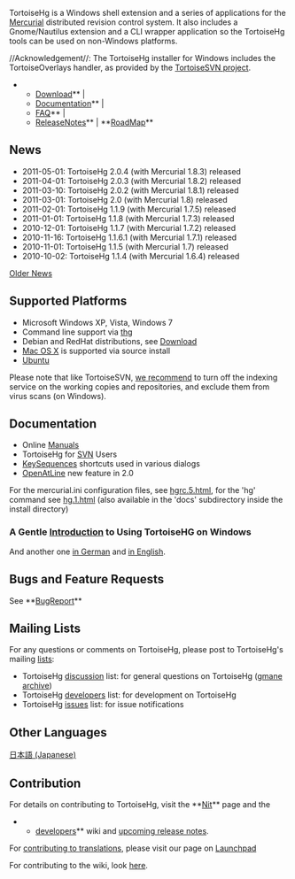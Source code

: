 {{http://tortoisehg.bitbucket.org/css/img/logo.png|}}

TortoiseHg is a Windows shell extension and a series of applications for
the [[http://mercurial.selenic.com|Mercurial]] distributed
revision control system. It also includes a Gnome/Nautilus extension and a CLI
wrapper application so the TortoiseHg tools can be used on non-Windows
platforms.

//Acknowledgement//: The TortoiseHg installer for Windows includes the TortoiseOverlays handler, as provided by the [[http://tortoisesvn.net|TortoiseSVN project]].

**[[http://tortoisehg.bitbucket.org/download/index.html|Download]]** | 
**[[http://tortoisehg.bitbucket.org/docs.html|Documentation]]** |
**[[http://tortoisehg.bitbucket.org/manual/2.0/faq.html|FAQ]]** |
**[[ReleaseNotes]]** |  **[[RoadMap]]**

== News ==

* 2011-05-01: TortoiseHg 2.0.4 (with Mercurial 1.8.3) released
* 2011-04-01: TortoiseHg 2.0.3 (with Mercurial 1.8.2) released
* 2011-03-10: TortoiseHg 2.0.2 (with Mercurial 1.8.1) released
* 2011-03-01: TortoiseHg 2.0 (with Mercurial 1.8) released
* 2011-02-01: TortoiseHg 1.1.9 (with Mercurial 1.7.5) released
* 2011-01-01: TortoiseHg 1.1.8 (with Mercurial 1.7.3) released
* 2010-12-01: TortoiseHg 1.1.7 (with Mercurial 1.7.2) released
* 2010-11-16: TortoiseHg 1.1.6.1 (with Mercurial 1.7.1) released
* 2010-11-01: TortoiseHg 1.1.5 (with Mercurial 1.7) released
* 2010-10-02: TortoiseHg 1.1.4 (with Mercurial 1.6.4) released

[[OldNews|Older News]]


== Supported Platforms ==

* Microsoft Windows XP, Vista, Windows 7
* Command line support via [[thg]]
* Debian and RedHat distributions, see [[http://tortoisehg.bitbucket.org/download/index.html|Download]]
* [[developers/MacOSX|Mac OS X]] is supported via source install
* [[Ubuntu]]

Please note that like TortoiseSVN, [[http://www.selenic.com/pipermail/mercurial/2010-January/029680.html|we recommend]] to turn off the indexing service on the working copies and repositories, and exclude them from virus scans (on Windows).

== Documentation ==

* Online [[http://tortoisehg.bitbucket.org/docs.html|Manuals]]
* TortoiseHg for [[SVN]] Users
* [[KeySequences]] shortcuts used in various dialogs
* [[OpenAtLine]] new feature in 2.0

For the mercurial.ini configuration files, see [[http://www.selenic.com/mercurial/hgrc.5.html|hgrc.5.html]], for the 'hg' command see [[http://www.selenic.com/mercurial/hg.1.html|hg.1.html]]
(also available in the 'docs' subdirectory inside the install directory)

=== A Gentle [[http://tortoisehg.bitbucket.org/manual/1.1/quick.html|Introduction]] to Using TortoiseHG on Windows ===

And another one [[http://draketo.de/licht/freie-software/mercurial/kurze-einf-hrung-mercurial-und-tortoisehg|in German]] and [[http://draketo.de/light/english/mercurial/short-introduction-mercurial-tortoisehg|in English]]. 

== Bugs and Feature Requests ==

See **[[BugReport]]**

== Mailing Lists ==

For any questions or comments on TortoiseHg, please post to TortoiseHg's mailing [[http://sourceforge.net/mail/?group_id=199155|lists]]:

* TortoiseHg [[https://lists.sourceforge.net/lists/listinfo/tortoisehg-discuss|discussion]] list: for general questions on TortoiseHg ([[http://news.gmane.org/gmane.comp.version-control.mercurial.tortoisehg.user|gmane archive]])
* TortoiseHg [[http://groups.google.com/group/thg-dev|developers]] list: for development on TortoiseHg
* TortoiseHg [[https://lists.sourceforge.net/lists/listinfo/tortoisehg-issues|issues]] list: for issue notifications

== Other Languages ==

[[http://bitbucket.org/kuy/thg-ja/wiki/Home|日本語 (Japanese)]]

== Contribution ==

For details on contributing to TortoiseHg, visit the **[[Nit]]** page and the
**[[developers/Home|developers]]** wiki and [[upcoming-release-notes|upcoming release notes]].

For [[developers/Translation|contributing to translations]], please visit our page on [[https://translations.launchpad.net/tortoisehg|Launchpad]]

For contributing to the wiki, look [[wiki|here]].

